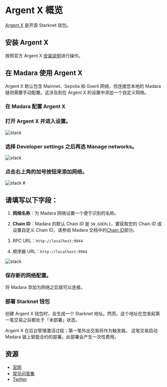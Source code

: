 
# Argent X 概览

[Argent X](https://www.argent.xyz/argent-x/) 是开源 Starknet 钱包。

## 安装 Argent X

按照官方 Argent X [安装说明](https://www.argent.xyz/learn/how-to-create-an-argent-x-wallet/)进行操作。

## 在 Madara 使用 Argent X

Argent X 默认包含 Mainnet、Sepolia 和 Goerli 网络，但连接您本地的 Madara 链则需要手动配置。这涉及到在 Argent X 的设置中添加一个自定义网络。

### 在 Madara 配置 Argent X

<Steps>

### 打开 Argent X 并进入设置。

![stack](../../static/argentX/step1.png)

### 选择 Developer settings 之后再选 Manage networks。

![stack](../../static/argentX/step2.png)

### 点击右上角的加号按钮来添加网络。

![stack](../../static/argentX/step3.png) #

## 请填写以下字段：

1. **网络名称**：为 Madara 网络设置一个便于识别的名称。

2. **Chain ID**：Madara 的默认 Chain ID 是 `SN_GOERLI`，要获取您的 Chain ID 或设置自定义 Chain ID，请参阅 Madara 文档中的[Chain ID](../chain-id)部分。

3. RPC URL：`http://localhost:9944`

4. 顺序器 URL：`http://localhost:9944`


![stack](../../static/argentX/step4.png)

### 保存新的网络配置。

</Steps>

将 Madara 添加为网络之后就可以连接。

### 部署 Starknet 钱包

创建 Argent X 钱包时，会生成一个 Starknet 地址。然而，这个地址在您发起第一笔交易之前都处于「未部署」状态。

Argent X 在后台管理激活过程；第一笔外出交易将作为触发器。
这笔交易启动 Madara 链上智能合约的部署。此部署会产生一次性费用。

## 资源

- [官网](https://www.argent.xyz/argent-x/)
- [常见问答集](https://www.argent.xyz/faq/)
- [Twitter](https://twitter.com/argentHQ)
